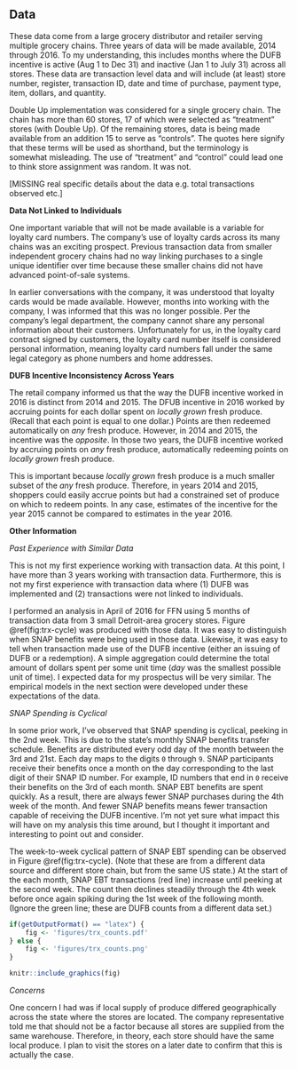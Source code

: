 ## Data {#data-1 -}

These data come from a large grocery distributor and retailer serving multiple grocery chains. Three years of data will be made available, 2014 through 2016. To my understanding, this includes months where the DUFB incentive is active (Aug 1 to Dec 31) and inactive (Jan 1 to July 31) across all stores. These data are transaction level data and will include (at least) store number, register, transaction ID, date and time of purchase, payment type, item, dollars, and quantity.

Double Up implementation was considered for a single grocery chain. The chain has more than 60 stores, 17 of which were selected as "treatment" stores (with Double Up). Of the remaining stores, data is being made available from an addition 15 to serve as "controls". The quotes here signify that these terms will be used as shorthand, but the terminology is somewhat misleading. The use of "treatment" and "control" could lead one to think store assignment was random. It was not.

[MISSING real specific details about the data e.g. total transactions observed etc.]

**Data Not Linked to Individuals**

One important variable that will not be made available is a variable for loyalty card numbers. The company's use of loyalty cards across its many chains was an exciting prospect. Previous transaction data from smaller independent grocery chains had no way linking purchases to a single unique identifier over time because these smaller chains did not have advanced point-of-sale systems.

In earlier conversations with the company, it was understood that loyalty cards would be made available. However, months into working with the company, I was informed that this was no longer possible. Per the company's legal department, the company cannot share any personal information about their customers. Unfortunately for us, in the loyalty card contract signed by customers, the loyalty card number itself is considered personal information, meaning loyalty card numbers fall under the same legal category as phone numbers and home addresses.

**DUFB Incentive Inconsistency Across Years**

The retail company informed us that the way the DUFB incentive worked in 2016 is distinct from 2014 and 2015. The DFUB incentive in 2016 worked by accruing points for each dollar spent on *locally grown* fresh produce. (Recall that each point is equal to one dollar.) Points are then redeemed automatically on *any* fresh produce. However, in 2014 and 2015, the incentive was the *opposite*. In those two years, the DUFB incentive worked by accruing points on *any* fresh produce, automatically redeeming points on *locally grown* fresh produce. 

This is important because *locally grown* fresh produce is a much smaller subset of the *any* fresh produce. Therefore, in years 2014 and 2015, shoppers could easily accrue points but had a constrained set of produce on which to redeem points. In any case, estimates of the incentive for the year 2015 cannot be compared to estimates in the year 2016.


**Other Information**

*Past Experience with Similar Data*

This is not my first experience working with transaction data. At this point, I have more than 3 years working with transaction data. Furthermore, this is not my first experience with transaction data where (1) DUFB was implemented and (2) transactions were not linked to individuals.

I performed an analysis in April of 2016 for FFN using 5 months of transaction data from 3 small Detroit-area grocery stores. Figure \@ref(fig:trx-cycle) was produced with those data. It was easy to distinguish when SNAP benefits were being used in those data. Likewise, it was easy to tell when transaction made use of the DUFB incentive (either an issuing of DUFB or a redemption). A simple aggregation could determine the total amount of dollars spent per some unit time (*day* was the smallest possible unit of time). I expected data for my prospectus will be very similar. The empirical models in the next section were developed under these expectations of the data.

*SNAP Spending is Cyclical*

In some prior work, I've observed that SNAP spending is cyclical, peeking in the 2nd week. This is due to the state's monthly SNAP benefits transfer schedule. Benefits are distributed every odd day of the month between the 3rd and 21st. Each day maps to the digits `0` through `9`. SNAP participants receive their benefits once a month on the day corresponding to the last digit of their SNAP ID number. For example, ID numbers that end in `0` receive their benefits on the 3rd of each month. SNAP EBT benefits are spent quickly. As a result, there are always fewer SNAP purchases during the 4th week of the month. And fewer SNAP benefits means fewer transaction capable of receiving the DUFB incentive. I'm not yet sure what impact this will have on my analysis this time around, but I thought it important and interesting to point out and consider.

The week-to-week cyclical pattern of SNAP EBT spending can be observed in Figure \@ref(fig:trx-cycle). (Note that these are from a different data source and different store chain, but from the same US state.) At the start of the each month, SNAP EBT transactions (red line) increase until peeking at the second week. The count then declines steadily through the 4th week before once again spiking during the 1st week of the following month. (Ignore the green line; these are DUFB counts from a different data set.)


```r

if(getOutputFormat() == "latex") {
    fig <- 'figures/trx_counts.pdf'
} else {
    fig <- 'figures/trx_counts.png'
}

knitr::include_graphics(fig)
```

*Concerns*

One concern I had was if local supply of produce differed geographically across the state where the stores are located. The company representative told me that should not be a factor because all stores are supplied from the same warehouse. Therefore, in theory, each store should have the same local produce. I plan to visit the stores on a later date to confirm that this is actually the case.

